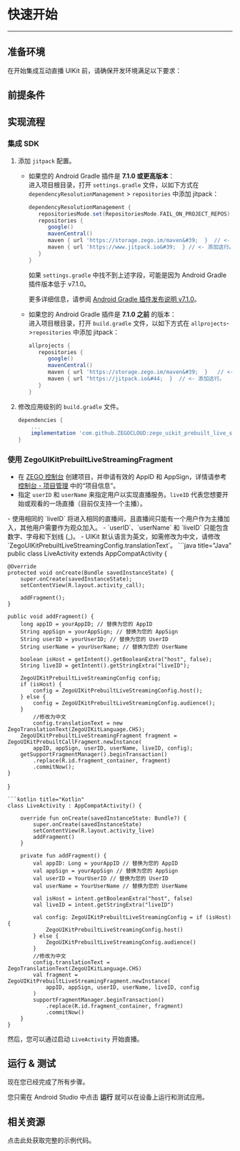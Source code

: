 
# 快速开始

- - -


## 准备环境

在开始集成互动直播 UIKit 前，请确保开发环境满足以下要求：

<AndroidEnviromentRequirementZh/>

## 前提条件

<UIKitCreateAccountAndServicesZh/>

## 实现流程

### 集成 SDK

1. 添加 `jitpack` 配置。
   - 如果您的 Android Gradle 插件是 **7.1.0 或更高版本**：   
   进入项目根目录，打开 `settings.gradle` 文件，以如下方式在 `dependencyResolutionManagement` > `repositories` 中添加 jitpack：
      ```groovy
      dependencyResolutionManagement {
         repositoriesMode.set(RepositoriesMode.FAIL_ON_PROJECT_REPOS)
         repositories {
            google()
            mavenCentral()
            maven { url 'https://storage.zego.im/maven&#39;  }  // <- 添加这行。
            maven { url 'https://www.jitpack.io&#39;  } // <- 添加这行。
         }
      }
      ```

        <Warning title="Warning">

        如果 `settings.gradle` 中找不到上述字段，可能是因为 Android Gradle 插件版本低于 v7.1.0。

        更多详细信息，请参阅 [Android Gradle 插件发布说明 v7.1.0](https://developer.android.com/studio/releases/gradle-plugin#settings-gradle)。
        </Warning>

    - 如果您的 Android Gradle 插件是 **7.1.0 之前** 的版本：   
      进入项目根目录，打开 `build.gradle` 文件，以如下方式在 `allprojects`->`repositories` 中添加 jitpack：

      ```groovy
      allprojects {
         repositories {
            google()
            mavenCentral()
            maven { url 'https://storage.zego.im/maven&#39;  }   // <- 添加这行。
            maven { url "https://jitpack.io&#44;  }  // <- 添加这行。
         }
      }
      ```

2. 修改应用级别的 `build.gradle` 文件。
    ```groovy
    dependencies {
        ...
        implementation 'com.github.ZEGOCLOUD:zego_uikit_prebuilt_live_streaming_android:+'    // 添加这行到您的模块级 build.gradle 文件的依赖部分，通常命名为 [app]。
    }
    ```  

### 使用 ZegoUIKitPrebuiltLiveStreamingFragment

- 在 [ZEGO 控制台](https://console.zego.im) 创建项目，并申请有效的 AppID 和 AppSign，详情请参考 [控制台 - 项目管理](https://doc-zh.zego.im/article/12107) 中的“项目信息”。
- 指定 `userID` 和 `userName` 来指定用户以实现直播服务。`liveID` 代表您想要开始或观看的一场直播（目前仅支持一个主播）。

<Warning title="Warning">
- 使用相同的 `liveID` 将进入相同的直播间，且直播间只能有一个用户作为主播加入，其他用户需要作为观众加入。
- `userID`、`userName` 和 `liveID` 只能包含数字、字母和下划线 (_)。
- UIKit 默认语言为英文，如需修改为中文，请修改 `ZegoUIKitPrebuiltLiveStreamingConfig.translationText`。
</Warning>


<CodeGroup>
```java title="Java"
public class LiveActivity extends AppCompatActivity {

    @Override
    protected void onCreate(Bundle savedInstanceState) {
        super.onCreate(savedInstanceState);
        setContentView(R.layout.activity_call);

        addFragment();
    }

    public void addFragment() {
        long appID = yourAppID; // 替换为您的 AppID
        String appSign = yourAppSign; // 替换为您的 AppSign
        String userID = yourUserID; // 替换为您的 UserID
        String userName = yourUserName; // 替换为您的 UserName

        boolean isHost = getIntent().getBooleanExtra("host", false);
        String liveID = getIntent().getStringExtra("liveID");

        ZegoUIKitPrebuiltLiveStreamingConfig config;
        if (isHost) {
            config = ZegoUIKitPrebuiltLiveStreamingConfig.host();
        } else {
            config = ZegoUIKitPrebuiltLiveStreamingConfig.audience();
        }    
            //修改为中文
            config.translationText = new ZegoTranslationText(ZegoUIKitLanguage.CHS);
        ZegoUIKitPrebuiltLiveStreamingFragment fragment = ZegoUIKitPrebuiltCallFragment.newInstance(
            appID, appSign, userID, userName, liveID, config);
        getSupportFragmentManager().beginTransaction()
            .replace(R.id.fragment_container, fragment)
            .commitNow();
    }
}
```
```kotlin title="Kotlin"
class LiveActivity : AppCompatActivity() {

    override fun onCreate(savedInstanceState: Bundle?) {
        super.onCreate(savedInstanceState)
        setContentView(R.layout.activity_live)
        addFragment()
    }

    private fun addFragment() {
        val appID: Long = yourAppID // 替换为您的 AppID
        val appSign = yourAppSign // 替换为您的 AppSign
        val userID = YourUserID // 替换为您的 UserID
        val userName = YourUserName // 替换为您的 UserName
        
        val isHost = intent.getBooleanExtra("host", false)
        val liveID = intent.getStringExtra("liveID")

        val config: ZegoUIKitPrebuiltLiveStreamingConfig = if (isHost) {
            ZegoUIKitPrebuiltLiveStreamingConfig.host()
        } else {
            ZegoUIKitPrebuiltLiveStreamingConfig.audience()
        }
        //修改为中文
        config.translationText = ZegoTranslationText(ZegoUIKitLanguage.CHS)
        val fragment = ZegoUIKitPrebuiltLiveStreamingFragment.newInstance(
            appID, appSign, userID, userName, liveID, config
        )
        supportFragmentManager.beginTransaction()
            .replace(R.id.fragment_container, fragment)
            .commitNow()
    }
}
```
</CodeGroup>

然后，您可以通过启动 `LiveActivity` 开始直播。

## 运行 & 测试

现在您已经完成了所有步骤。

您只需在 Android Studio 中点击 **运行** 就可以在设备上运行和测试应用。

## 相关资源

<CardGroup cols={2}>
<Card title="示例代码" href="https://github.com/ZEGOCLOUD/zego_uikit_prebuilt_live_streaming_example_android" target="_blank">
  点击此处获取完整的示例代码。
</Card>
</CardGroup>
